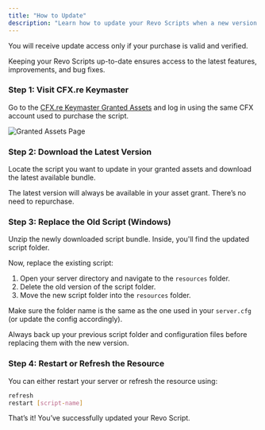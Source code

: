 ```yaml
---
title: "How to Update"
description: "Learn how to update your Revo Scripts when a new version is released."
---
```


<Info>
  You will receive update access only if your purchase is valid and verified.
</Info>

Keeping your Revo Scripts up-to-date ensures access to the latest features, improvements, and bug fixes.

### Step 1: Visit CFX.re Keymaster

Go to the [CFX.re Keymaster Granted Assets](https://keymaster.fivem.net/asset-grants) and log in using the same CFX account used to purchase the script.

<Frame>
  <img src="/images/granted-assets.jpg" alt="Granted Assets Page" style={{ borderRadius: '0.5rem' }} />
</Frame>

### Step 2: Download the Latest Version

Locate the script you want to update in your granted assets and download the latest available bundle.

<Note>
  The latest version will always be available in your asset grant. There’s no need to repurchase.
</Note>

### Step 3: Replace the Old Script (Windows)

Unzip the newly downloaded script bundle. Inside, you'll find the updated script folder.

Now, replace the existing script:

1. Open your server directory and navigate to the `resources` folder.
2. Delete the old version of the script folder.
3. Move the new script folder into the `resources` folder.

Make sure the folder name is the same as the one used in your `server.cfg` (or update the config accordingly).

<Warning>
  Always back up your previous script folder and configuration files before replacing them with the new version.
</Warning>

### Step 4: Restart or Refresh the Resource

You can either restart your server or refresh the resource using:

```bash
refresh
restart [script-name]
```

That’s it! You’ve successfully updated your Revo Script.
